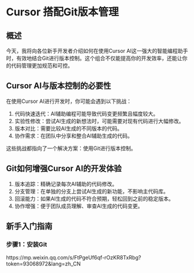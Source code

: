 # Cursor 搭配Git版本管理

## 概述
今天，我将向各位新手开发者介绍如何在使用Cursor AI这一强大的智能编程助手时，有效地结合Git进行版本控制。这个组合不仅能提高你的开发效率，还能让你的代码管理更加规范和可控。

## Cursor AI与版本控制的必要性
在使用Cursor AI进行开发时，你可能会遇到以下挑战：

1. 代码快速迭代：AI辅助编程可能导致代码变更频繁且幅度较大。
2. 实验性修改：尝试AI生成的新想法时，可能需要对现有代码进行大幅修改。
3. 版本对比：需要比较AI生成的不同版本的代码。
4. 协作需求：在团队中分享和整合AI辅助生成的代码。

这些挑战都指向了一个解决方案：使用Git进行版本控制。

## Git如何增强Cursor AI的开发体验
1. 版本追踪：精确记录每次AI辅助的代码修改。
2. 分支管理：在单独的分支上尝试AI生成的新功能，不影响主代码库。
3. 回滚能力：如果AI生成的代码不符合预期，轻松回到之前的稳定版本。
4. 协作增强：便于团队成员理解、审查AI生成的代码变更。


## 新手入门指南
### 步骤1：安装Git

  <Note title="剩余内容，微信公众号查看">
      https://mp.weixin.qq.com/s/FtPgeUf6qf-rOzKR8TxRbg?token=93068972&lang=zh_CN
   </Note>  